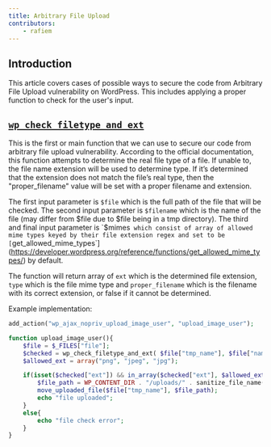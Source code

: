 ```yaml
---
title: Arbitrary File Upload
contributors:
    - rafiem
---
```




## Introduction

This article covers cases of possible ways to secure the code from Arbitrary File Upload vulnerability on WordPress. This includes applying a proper function to check for the user's input.

<LinkCard
  title="Learn more about Arbitrary File Upload"
  href="/academy/wordpress/vulnerabilities/arbitrary-file-upload/"
/>

## [`wp_check_filetype_and_ext`](https://developer.wordpress.org/reference/functions/wp_check_filetype_and_ext/)

This is the first or main function that we can use to secure our code from arbitrary file upload vulnerability. According to the official documentation, this function attempts to determine the real file type of a file. If unable to, the file name extension will be used to determine type. If it’s determined that the extension does not match the file’s real type, then the "proper_filename" value will be set with a proper filename and extension.

The first input parameter is `$file` which is the full path of the file that will be checked. The second input parameter is `$filename` which is the name of the file (may differ from $file due to $file being in a tmp directory). The third and final input parameter is `$mimes` which consist of array of allowed mime types keyed by their file extension regex and set to be [`get_allowed_mime_types`](https://developer.wordpress.org/reference/functions/get_allowed_mime_types/) by default.

The function will return array of `ext` which is the determined file extension, `type` which is the file mime type and `proper_filename` which is the filename with its correct extension, or false if it cannot be determined.



Example implementation:

```php
add_action("wp_ajax_nopriv_upload_image_user", "upload_image_user");

function upload_image_user(){
    $file = $_FILES["file"];
    $checked = wp_check_filetype_and_ext( $file["tmp_name"], $file["name"] );
    $allowed_ext = array("png", "jpeg", "jpg");

    if(isset($checked["ext"]) && in_array($checked["ext"], $allowed_ext)){
        $file_path = WP_CONTENT_DIR . "/uploads/" . sanitize_file_name($file["name"]);
        move_uploaded_file($file["tmp_name"], $file_path);
        echo "file uploaded";
    }
    else{
        echo "file check error";
    }
}
``` 